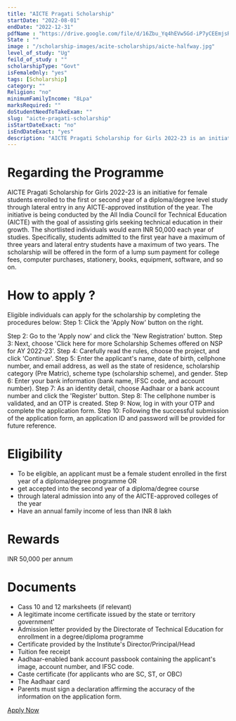 ```yaml
---
title: "AICTE Pragati Scholarship"
startDate: "2022-08-01"
endDate: "2022-12-31"
pdfName : "https://drive.google.com/file/d/16Zbu_Yq4hEVw5Gd-iP7yCEEmjsRTMkFK/preview"
State : ""
image : "/scholarship-images/acite-scholarships/aicte-halfway.jpg"        
level_of_study: "Ug"
feild_of_study : ""
scholarshipType: "Govt"
isFemaleOnly: "yes"
tags: [Scholarship]
category: ""
Religion: "no"
minimumFamilyIncome: "8Lpa"
marksRequired: ""
doStudentNeedToTakeExam: ""
slug: "aicte-pragati-scholarship"
isStartDateExact: "no"
isEndDateExact: "yes"
description: "AICTE Pragati Scholarship for Girls 2022-23 is an initiative for female students enrolled to the first or second year of a diploma/degree level study through lateral entry in any AICTE-approved institution of the year"
---
```


# Regarding the Programme

AICTE Pragati Scholarship for Girls 2022-23 is an initiative for female students enrolled to the first or second year of a diploma/degree level study through lateral entry in any AICTE-approved institution of the year.
The initiative is being conducted by the All India Council for Technical Education (AICTE) with the goal of assisting girls seeking technical education in their growth.
The shortlisted individuals would earn INR 50,000 each year of studies.
Specifically, students admitted to the first year have a maximum of three years and lateral entry students have a maximum of two years.
The scholarship will be offered in the form of a lump sum payment for college fees, computer purchases, stationery, books, equipment, software, and so on.

# How to apply ?

Eligible individuals can apply for the scholarship by completing the procedures below: Step 1: Click the 'Apply Now' button on the right.

Step 2: Go to the 'Apply now' and click the 'New Registration' button.
Step 3: Next, choose 'Click here for more Scholarship Schemes offered on NSP for AY 2022-23'.
Step 4: Carefully read the rules, choose the project, and click 'Continue'.
Step 5: Enter the applicant's name, date of birth, cellphone number, and email address, as well as the state of residence, scholarship category (Pre Matric), scheme type (scholarship scheme), and gender.
Step 6: Enter your bank information (bank name, IFSC code, and account number).
Step 7: As an identity detail, choose Aadhaar or a bank account number and click the 'Register' button.
Step 8: The cellphone number is validated, and an OTP is created.
Step 9: Now, log in with your OTP and complete the application form.
Step 10: Following the successful submission of the application form, an application ID and password will be provided for future reference.

# Eligibility

- To be eligible, an applicant must be a female student enrolled in the first year of a diploma/degree programme OR
- get accepted into the second year of a diploma/degree course
- through lateral admission into any of the AICTE-approved colleges of the year
- Have an annual family income of less than INR 8 lakh

# Rewards

INR 50,000 per annum

# Documents

- Cass 10 and 12 marksheets (if relevant)
- A legitimate income certificate issued by the state or territory government'
- Admission letter provided by the Directorate of Technical Education for enrollment in a degree/diploma programme
- Certificate provided by the Institute's Director/Principal/Head
- Tuition fee receipt
- Aadhaar-enabled bank account passbook containing the applicant's image, account number, and IFSC code.
- Caste certificate (for applicants who are SC, ST, or OBC)
- The Aadhaar card
- Parents must sign a declaration affirming the accuracy of the information on the application form.

[Apply Now](https://www.aicte-india.org/schemes/students-development-schemes/Pragati/General-Instructions)
